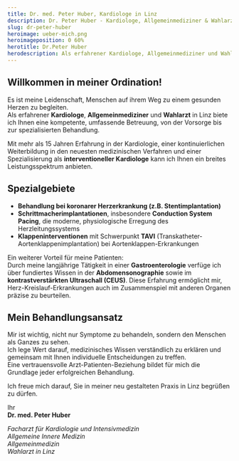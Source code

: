 ```yaml
---
title: Dr. med. Peter Huber, Kardiologe in Linz
description: Dr. Peter Huber - Kardiologe, Allgemeinmediziner & Wahlarzt in Linz. Persönliche Betreuung von Vorsorge bis Therapie.
slug: dr-peter-huber
heroimage: ueber-mich.png
heroimageposition: 0 60%
herotitle: Dr.Peter Huber
herodescription: Als erfahrener Kardiologe, Allgemeinmediziner und Wahlarzt in Linz biete ich Ihnen eine kompetente, persönliche und umfassende Betreuung - von der Vorsorge bis zur spezialisierten Behandlung.
---
```



## Willkommen in meiner Ordination!

Es ist meine Leidenschaft, Menschen auf ihrem Weg zu einem gesunden Herzen zu begleiten.  
Als erfahrener **Kardiologe**, **Allgemeinmediziner** und **Wahlarzt** in Linz biete ich Ihnen eine kompetente, umfassende Betreuung, von der Vorsorge bis zur spezialisierten Behandlung.

Mit mehr als 15 Jahren Erfahrung in der Kardiologie, einer kontinuierlichen Weiterbildung in den neuesten medizinischen Verfahren und einer Spezialisierung als **interventioneller Kardiologe** kann ich Ihnen ein breites Leistungsspektrum anbieten.

## Spezialgebiete

- **Behandlung bei koronarer Herzerkrankung (z.B. Stentimplantation)**
- **Schrittmacherimplantationen**, insbesondere **Conduction System Pacing**, die moderne, physiologische Erregung des Herzleitungssystems
- **Klappeninterventionen** mit Schwerpunkt **TAVI** (Transkatheter-Aortenklappenimplantation) bei Aortenklappen-Erkrankungen

Ein weiterer Vorteil für meine Patienten:  
Durch meine langjährige Tätigkeit in einer **Gastroenterologie** verfüge ich über fundiertes Wissen in der **Abdomensonographie** sowie im **kontrastverstärkten Ultraschall (CEUS)**. Diese Erfahrung ermöglicht mir, Herz-Kreislauf-Erkrankungen auch im Zusammenspiel mit anderen Organen präzise zu beurteilen.

## Mein Behandlungsansatz

Mir ist wichtig, nicht nur Symptome zu behandeln, sondern den Menschen als Ganzes zu sehen.  
Ich lege Wert darauf, medizinisches Wissen verständlich zu erklären und gemeinsam mit Ihnen individuelle Entscheidungen zu treffen.  
Eine vertrauensvolle Arzt-Patienten-Beziehung bildet für mich die Grundlage jeder erfolgreichen Behandlung.

Ich freue mich darauf, Sie in meiner neu gestalteten Praxis in Linz begrüßen zu dürfen.

Ihr  
**Dr. med. Peter Huber**

_Facharzt für Kardiologie und Intensivmedizin  
Allgemeine Innere Medizin  
Allgemeinmedizin  
Wahlarzt in Linz_

<ScheduleAppointment></ScheduleAppointment>
